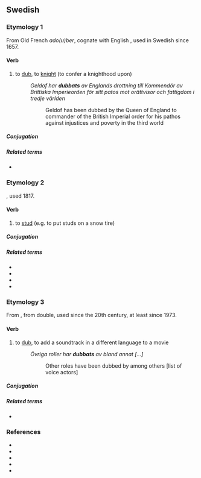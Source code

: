 ==Swedish==

===Etymology 1===
From Old French ''ado(u)ber'', cognate with English {{m|en|dub}}, used in Swedish since 1657.

====Verb====
{{sv-verb-reg}}

# to [[dub]], to [[knight]] (to confer a knighthood upon)
#: ''Geldof har '''dubbats''' av Englands drottning till Kommendör av Brittiska Imperieorden för sitt patos mot orättvisor och fattigdom i tredje världen''
#:: Geldof has been dubbed by the Queen of England to commander of the British Imperial order for his pathos against injustices and poverty in the third world

=====Conjugation=====
{{sv-conj-wk}}

=====Related terms=====
* {{l|sv|dubbning}}

===Etymology 2===
{{suffix|sv|dubb|a}}, used 1817.

====Verb====
{{sv-verb-reg}}

# to [[stud]] (e.g. to put studs on a snow tire)

=====Conjugation=====
{{sv-conj-wk}}

=====Related terms=====
* {{l|sv|dubb}}
* {{l|sv|dubbande}}
* {{l|sv|dubbdäck}}
* {{l|sv|dubbning}}

===Etymology 3===
From {{der|sv|en|dub}}, from double, used since the 20th century, at least since 1973.

====Verb====
{{sv-verb-reg}}

# to [[dub]], to add a soundtrack in a different language to a movie
#: ''Övriga roller har '''dubbats''' av bland annat [...]''
#:: Other roles have been dubbed by among others [list of voice actors]

=====Conjugation=====
{{sv-conj-wk}}

=====Related terms=====
* {{l|sv|dubbning}}

===References===
* {{R:SAOL}}
* {{R:SAOB online|dubba}}
* {{R:runeberg.org|svetym|0193.html dubba}}
* {{R:runeberg.org|varaord|0096.html dubba}}
* {{R:runeberg.org|saol|10-1|0102.html dubba}}
